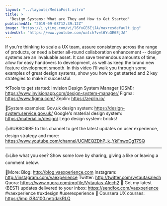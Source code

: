 ```yaml
---
layout: "../layouts/MediaPost.astro"
title: >
  "Design Systems: What are They and How to Get Started"
publishedAt: "2019-09-08T12:39:12Z"
image: "https://i.ytimg.com/vi/l6YuGE6EjJA/maxresdefault.jpg"
videoUrl: "https://www.youtube.com/watch?v=l6YuGE6EjJA"
---
```


If you're thinking to scale a UX team, assure consistency across the range of products, or need a better all-round collaboration enhancement -- design systems are an invaluable asset. It can save tremendous amounts of time, allow for easy handovers to development, as well as keep the brand new feature development smooth. In this video I'll walk you through some examples of great design systems, show you how to get started and 2 key strategies to make it successful.

⚒️Tools to get started:
Invision Design System Manager (DSM): https://www.invisionapp.com/design-system-manager/
Figma: https://www.figma.com/
Zeplin: https://zeplin.io/

🔄System examples:
Gov.uk design system: https://design-system.service.gov.uk/
Google's material design system: https://material.io/design/
Lego design system: bricks!

👍SUBSCRIBE to this channel to get the latest updates on user experience, design strategy and more: https://www.youtube.com/channel/UCMEQZDhP_k_YkFnwoCgT7SQ

---

👍Like what you see? Show some love by sharing, giving a like or leaving a comment below.

👨More:
Blog: http://blog.vaexperience.com
Instagram: http://instagram.com/vaexperience
Twitter: http://twitter.com/vytautasalech
Quora: https://www.quora.com/profile/Vytautas-Alech2 📩 Get my latest (BEST) updates delivered to your inbox: https://sendfox.com/vaexperience
#vaexperience #uxdesign #userexperience 🎒 Coursera UX courses: https://imp.i384100.net/dakRLQ
